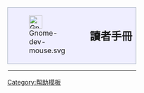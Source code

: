 {{anchor|讀者}}
{| cellspacing="0" cellpadding="0" style="width: 100%;  margin-bottom: 1em; border: 0px solid #cccccc; padding: 0em; border-spacing: 0 0; text-align: center; font-size: 100%;"
|-
| style="width: 50px; margin-top: .5em; margin-left: .5em; background: #efeeff; border: solid 1px #a4b0bf; border-right: solid 0px;" | [[File:Gnome-dev-mouse.svg|30px|link=]]
| style="margin-top: .5em; margin-left: .5em; background: #efeeff; border: solid 1px #a4b0bf; border-left: solid 0px;" | <h2 style="margin-top: .2em; border-bottom: none; font-weight: bold; text-align: left;">讀者手冊</h2> 
|-
| colspan=2 style="text-align: left; margin-left: .5em; margin-top: .5em; margin-right: 1em; margin-bottom: .5em;" | 
<div style="text-align: left; margin-left: 0em; margin-top: .5em; margin-right: 1em; margin-bottom: .5em;">
{{Help:读者手册}}
</div>
|}<noinclude>[[Category:帮助模板]]</noinclude>